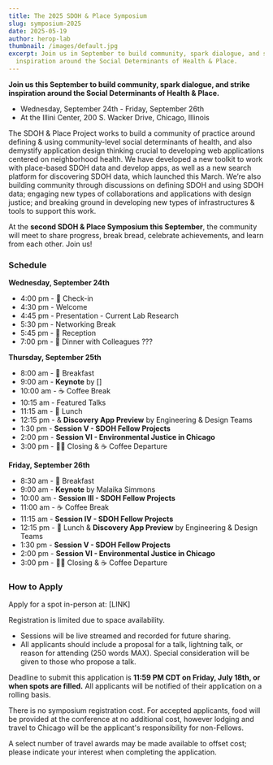 ```yaml
---
title: The 2025 SDOH & Place Symposium
slug: symposium-2025
date: 2025-05-19
author: herop-lab
thumbnail: /images/default.jpg
excerpt: Join us in September to build community, spark dialogue, and strike
  inspiration around the Social Determinants of Health & Place.
---
```

**Join us this September to build community, spark dialogue, and strike inspiration around the Social Determinants of Health & Place.**

* Wednesday, September 24th - Friday, September 26th
* At the Illini Center, 200 S. Wacker Drive, Chicago, Illinois

The SDOH & Place Project works to build a community of practice around defining & using community-level social determinants of health, and also demystify application design thinking crucial to developing web applications centered on neighborhood health. We have developed a new toolkit to work with place-based SDOH data and develop apps, as well as a new search platform for discovering SDOH data, which launched this March. We’re also building community through discussions on defining SDOH and using SDOH data; engaging new types of collaborations and applications with design justice; and breaking ground in developing new types of infrastructures & tools to support this work.

At the **second SDOH & Place Symposium this September**, the community will meet to share progress, break bread, celebrate achievements, and learn from each other. Join us! 

### Schedule

**Wednesday, September 24th**

* 4:00 pm - 🏁 Check-in
* 4:30 pm - Welcome
* 4:45 pm - Presentation - Current Lab Research 
* 5:30 pm - Networking Break
* 5:45 pm - 🎉 Reception
* 7:00 pm - 🍱 Dinner with Colleagues ??? 

**Thursday, September 25th**

* 8:00 am -  🥐 Breakfast
* 9:00 am - **Keynote** by \[]
* 10:00 am - ☕ Coffee Break
* 10:15 am - Featured Talks
* 11:15 am - 🥗 Lunch
* 12:15 pm -  & **Discovery App Preview** by Engineering & Design Teams
* 1:30 pm - **Session V - SDOH Fellow Projects**
* 2:00 pm - **Session VI - Environmental Justice in Chicago**
* 3:00 pm - 👋🏽 Closing & ☕ Coffee Departure

**Friday, September 26th**

* 8:30 am -  🥐 Breakfast
* 9:00 am - **Keynote** by Malaika Simmons
* 10:00 am - **Session III - SDOH Fellow Projects**
* 11:00 am - ☕ Coffee Break 
* 11:15 am - **Session IV - SDOH Fellow Projects**
* 12:15 pm - 🥗 Lunch & **Discovery App Preview** by Engineering & Design Teams
* 1:30 pm - **Session V - SDOH Fellow Projects**
* 2:00 pm - **Session VI - Environmental Justice in Chicago**
* 3:00 pm - 👋🏽 Closing & ☕ Coffee Departure

### How to Apply

Apply for a spot in-person at: [](<>)\[LINK]

[](<>)Registration is limited due to space availability.

* Sessions will be live streamed and recorded for future sharing.
* All applicants should include a proposal for a talk, lightning talk, or reason for attending (250 words MAX). Special consideration will be given to those who propose a talk. 

Deadline to submit this application is **11:59 PM CDT on Friday, July 18th, or when spots are filled.** All applicants will be notified of their application on a rolling basis. 

There is no symposium registration cost. For accepted applicants, food will be provided at the conference at no additional cost, however lodging and travel to Chicago will be the applicant's responsibility for non-Fellows. 

A select number of travel awards may be made available to offset cost; please indicate your interest when completing the application.
